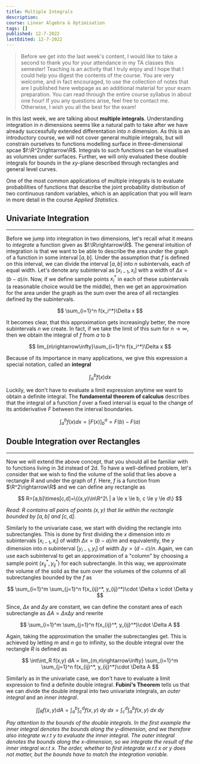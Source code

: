 ```yaml
---
title: Multiple Integrals
description:
course: Linear Algebra & Optimisation
tags: []
published: 12-7-2022
lastEdited: 12-7-2022
---
```


> Before we get into the last week's content, I would like to take a second to thank you for your attendance in my TA classes this semester! Teaching
> is an activity that I truly enjoy and I hope that I could help you digest the contents of the course. You are very welcome, and in fact encouraged,
> to use the collection of notes that are I published here webpage as an additional material for your exam preparation. You can read through the
> entire course syllabus in about one hour! If you any questions arise, feel free to contact me. Otherwise, I wish you all the best for the exam!

In this last week, we are talking about **multiple integrals**. Understanding integration in $n$ dimensions seems like a natural path to take after we
have already successfully extended differentation into $n$ dimension. As this is an introductory course, we will not cover general multiple integrals,
but will constrain ourselves to functions modelling surface in three-dimensional spcae $f:\R^2\rightarrow\R$. Integrals to such functions can be
visualised as volumnes under surfaces. Further, we will only evaluated these double integrals for bounds in the $xy$-plane described through
rectangles and general level curves.

One of the most common applications of multiple integrals is to evaluate probabilities of functions that describe the joint probability distribution
of two continuous random variables, which is an application that you will learn in more detail in the course _Applied Statistics_.

## Univariate Integration

---

Before we jump into integration in two dimensions, let's recall what it means to _integrate_ a function given as $f:\R\rightarrow\R$. The general
intuition of integration is that we want to be able to describe the area under the graph of a function in some interval $[a, b]$. Under the assumption
that $f$ is defined on this interval, we can divide the interval $[a,b]$ into $n$ subintervals, each of equal width. Let's denote any subinterval as
$[x_{i-1}, x_{i}]$ with a width of $\Delta x=(b-a)/n$. Now, if we define sample points $x_i^*$ in each of these subintervals (a reasonable choice
would be the middle), then we get an approximation for the area under the graph as the sum over the area of all rectangles defined by the
subintervals.

$$
\sum_{i=1}^n f(x_i^*)\Delta x
$$

It becomes clear, that this approximation gets increasingly better, the more subintervals $n$ we create. In fact, if we take the limit of this sum for
$n\rightarrow\infty$, then we obtain the integral of $f$ from $a$ to $b$

$$
lim_{n\rightarrow\infty}\sum_{i=1}^n f(x_i^*)\Delta x
$$

Because of its importance in many applications, we give this expression a special notation, called an **integral**

$$
\int_a^b f(x) dx
$$

Luckily, we don't have to evaluate a limit expression anytime we want to obtain a definite integral. The **fundamental theorem of calculus** describes
that the integral of a function $f$ over a fixed interval is equal to the change of its antiderivative $F$ between the interval boundaries.

$$
\int_a^b f(x) dx = [F(x)]_b^a = F(b)-F(a)
$$

## Double Integration over Rectangles

---

Now we will extend the above concept, that you should all be familiar with to functions living in 3d instead of 2d. To have a well-defined problem,
let's consider that we wish to find the volume of the solid that lies above a rectangle $R$ and under the graph of $f$. Here, $f$ is a function from
$\R^2\rightarrow\R$ and we can define any rectangle as

$$
R=[a,b]\times[c,d]=\{(x,y)\in\R^2\ | a \le x \le b, c \le y \le d\}
$$

_Read: $R$ contains all pairs of points $(x,y)$ that lie within the rectangle bounded by $[a,b]$ and $[c,d]$._

Similarly to the univariate case, we start with dividing the rectangle into subrectangles. This is done by first dividing the $x$ dimension into $m$
subintervals $[x_{i-1}, x_i]$ of width $\Delta x=(b-a)/m$ and equivalently, the $y$ dimension into $n$ subinterval $[y_{i-1}, y_i]$ of width
$\Delta y=(d-c)/n$. Again, we can use each subinterval to get an approximation of a "column" by choosing a sample point $(x_{ij}^*, y_{ij}^*)$ for
each subrectangle. In this way, we approximate the volume of the solid as the sum over the volumes of the columns of all subrectangles bounded by the
$f$ as

$$
\sum_{i=1}^m \sum_{j=1}^n f(x_{ij}^*, y_{ij}^*)\cdot \Delta x \cdot \Delta y
$$

Since, $\Delta x$ and $\Delta y$ are constant, we can define the constant area of each subrectangle as $\Delta A=\Delta x \Delta y$ and rewrite

$$
\sum_{i=1}^m \sum_{j=1}^n f(x_{ij}^*, y_{ij}^*)\cdot \Delta A
$$

Again, taking the approximation the smaller the subrectangles get. This is achieved by letting $m$ and $n$ go to infinity, so the double integral over
the rectangle $R$ is defined as

$$
\int\int_R f(x,y) dA = lim_{m,n\rightarrow\infty} \sum_{i=1}^m \sum_{j=1}^n f(x_{ij}^*, y_{ij}^*)\cdot \Delta A
$$

Similarly as in the univariate case, we don't have to evaluate a limit expression to find a definite double integral. **Fubini's Theorem** tells us
that we can divide the double integral into two univariate integrals, an _outer integral_ and an _inner integral_.

$$
\int\int_R f(x,y) dA = \int_a^b \int_c^d f(x,y)\ dy\ dx = \int_c^d \int_a^b f(x,y)\ dx\ dy
$$

_Pay attention to the bounds of the double integrals. In the first example the inner integral denotes the bounds along the $y$-dimension, and we
therefore also integrate w.r.t $y$ to evaluate the inner integral. The outer integral denotes the bounds along the $x$-dimension, so we integrate the
result of the inner integral w.r.t $x$. The order, whether to first integrate w.r.t $x$ or $y$ does not matter, but the bounds have to match the
integration variable._
